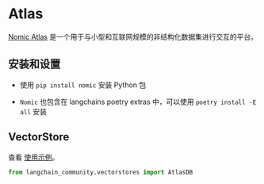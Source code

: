# Atlas

[Nomic Atlas](https://docs.nomic.ai/index.html) 是一个用于与小型和互联网规模的非结构化数据集进行交互的平台。

## 安装和设置

- 使用 `pip install nomic` 安装 Python 包

- `Nomic` 也包含在 langchains poetry extras 中，可以使用 `poetry install -E all` 安装

## VectorStore

查看 [使用示例](/docs/integrations/vectorstores/atlas)。

```python
from langchain_community.vectorstores import AtlasDB
```